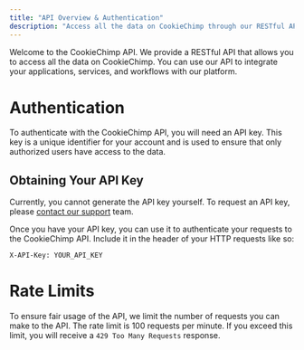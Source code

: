 ```yaml
---
title: "API Overview & Authentication"
description: "Access all the data on CookieChimp through our RESTful API."
---
```


Welcome to the CookieChimp API. We provide a RESTful API that allows you to access all the data on CookieChimp. You can use our API to integrate your applications, services, and workflows with our platform.

# Authentication

To authenticate with the CookieChimp API, you will need an API key. This key is a unique identifier for your account and is used to ensure that only authorized users have access to the data.

## Obtaining Your API Key

Currently, you cannot generate the API key yourself. To request an API key, please [contact our support](mailto:support@cookiechimp.com?subject=Access%20to%20API) team.

Once you have your API key, you can use it to authenticate your requests to the CookieChimp API. Include it in the header of your HTTP requests like so:

```http
X-API-Key: YOUR_API_KEY
```

# Rate Limits

To ensure fair usage of the API, we limit the number of requests you can make to the API. The rate limit is 100 requests per minute. If you exceed this limit, you will receive a `429 Too Many Requests` response.
